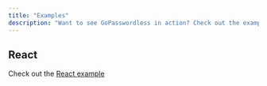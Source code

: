 ```yaml
---
title: "Examples"
description: "Want to see GoPasswordless in action? Check out the example apps below:"
---
```


## React

Check out the [React example](https://github.com/gopasswordless/sdk/tree/main/examples/react-example)
